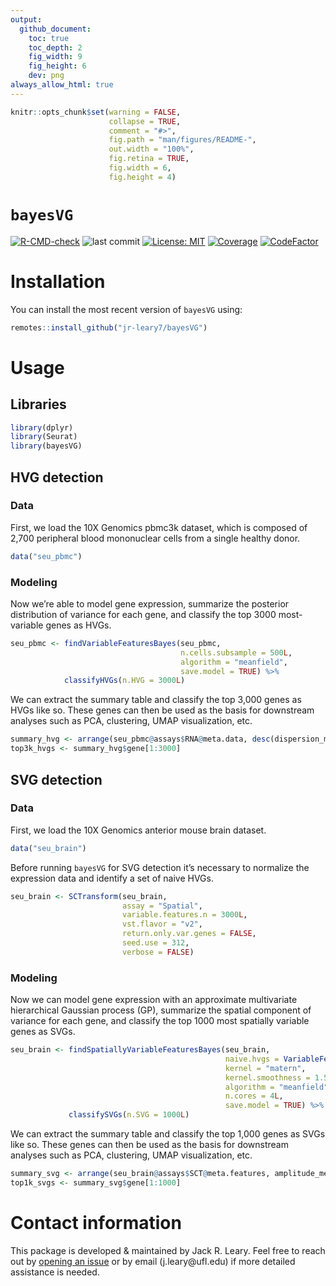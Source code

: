 ```yaml
---
output: 
  github_document:
    toc: true
    toc_depth: 2
    fig_width: 9
    fig_height: 6
    dev: png
always_allow_html: true
---
```


<!-- README.md is generated from README.Rmd. Please edit that file -->

```r
knitr::opts_chunk$set(warning = FALSE, 
                      collapse = TRUE,
                      comment = "#>",
                      fig.path = "man/figures/README-",
                      out.width = "100%", 
                      fig.retina = TRUE,
                      fig.width = 6,
                      fig.height = 4)
```

# `bayesVG`

<!-- badges: start -->
[![R-CMD-check](https://github.com/jr-leary7/scLANE/actions/workflows/R-CMD-check.yaml/badge.svg)](https://github.com/jr-leary7/scLANE/actions/workflows/R-CMD-check.yaml)
![last commit](https://img.shields.io/github/last-commit/jr-leary7/bayesVG/main?color=darkgreen)
[![License: MIT](https://img.shields.io/badge/License-MIT-yellow.svg)](https://opensource.org/licenses/MIT)
[![Coverage](https://codecov.io/gh/jr-leary7/bayesVG/graph/badge.svg)](https://app.codecov.io/gh/jr-leary7/bayesVG)
[![CodeFactor](https://www.codefactor.io/repository/github/jr-leary7/bayesvg/badge/main)](https://www.codefactor.io/repository/github/jr-leary7/bayesvg/overview/main)
<!-- badges: end -->

# Installation

You can install the most recent version of `bayesVG` using:

```r
remotes::install_github("jr-leary7/bayesVG")
```

# Usage 

## Libraries 

```r
library(dplyr)
library(Seurat)
library(bayesVG)
```

## HVG detection 

### Data 

First, we load the 10X Genomics pbmc3k dataset, which is composed of 2,700 peripheral blood mononuclear cells from a single healthy donor. 

```r
data("seu_pbmc")
```

### Modeling 

Now we're able to model gene expression, summarize the posterior distribution of variance for each gene, and classify the top 3000 most-variable genes as HVGs. 

```r
seu_pbmc <- findVariableFeaturesBayes(seu_pbmc, 
                                      n.cells.subsample = 500L, 
                                      algorithm = "meanfield",
                                      save.model = TRUE) %>% 
            classifyHVGs(n.HVG = 3000L)
```

We can extract the summary table and classify the top 3,000 genes as HVGs like so. These genes can then be used as the basis for downstream analyses such as PCA, clustering, UMAP visualization, etc. 

```r
summary_hvg <- arrange(seu_pbmc@assays$RNA@meta.data, desc(dispersion_mean))
top3k_hvgs <- summary_hvg$gene[1:3000]
```


## SVG detection 

### Data 

First, we load the 10X Genomics anterior mouse brain dataset.

```r
data("seu_brain")
```

Before running `bayesVG` for SVG detection it's necessary to normalize the expression data and identify a set of naive HVGs. 

```r
seu_brain <- SCTransform(seu_brain,
                         assay = "Spatial",
                         variable.features.n = 3000L,
                         vst.flavor = "v2",
                         return.only.var.genes = FALSE,
                         seed.use = 312,
                         verbose = FALSE)
```

### Modeling 

Now we can model gene expression with an approximate multivariate hierarchical Gaussian process (GP), summarize the spatial component of variance for each gene, and classify the top 1000 most spatially variable genes as SVGs. 

```r
seu_brain <- findSpatiallyVariableFeaturesBayes(seu_brain, 
                                                naive.hvgs = VariableFeatures(seu_brain), 
                                                kernel = "matern", 
                                                kernel.smoothness = 1.5, 
                                                algorithm = "meanfield", 
                                                n.cores = 4L, 
                                                save.model = TRUE) %>% 
             classifySVGs(n.SVG = 1000L)
```

We can extract the summary table and classify the top 1,000 genes as SVGs like so. These genes can then be used as the basis for downstream analyses such as PCA, clustering, UMAP visualization, etc. 

```r
summary_svg <- arrange(seu_brain@assays$SCT@meta.features, amplitude_mean_rank)
top1k_svgs <- summary_svg$gene[1:1000]
```

# Contact information 

This package is developed & maintained by Jack R. Leary. Feel free to reach out by [opening an issue](https://github.com/jr-leary7/bayesVG/issues) or by email (j.leary@ufl.edu) if more detailed assistance is needed.
